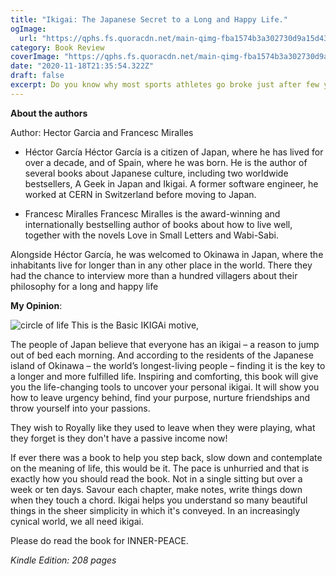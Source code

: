 ```yaml
---
title: "Ikigai: The Japanese Secret to a Long and Happy Life."
ogImage:
  url: "https://qphs.fs.quoracdn.net/main-qimg-fba1574b3a302730d9a15d43ebeaa97a-lq"
category: Book Review
coverImage: "https://qphs.fs.quoracdn.net/main-qimg-fba1574b3a302730d9a15d43ebeaa97a-lq"
date: "2020-11-18T21:35:54.322Z"
draft: false
excerpt: Do you know why most sports athletes go broke just after few years of retiring ? They almost retire with 250% more than the net worth of a common man. still go broke. The main reason Is Poor Finance Planning!!
---
```


**About the authors**

Author: Hector Garcia and Francesc Miralles

- Héctor García
  Héctor García is a citizen of Japan, where he has lived for over a decade, and of Spain, where he was born. He is the author of several books about Japanese culture, including two worldwide bestsellers, A Geek in Japan and Ikigai. A former software engineer, he worked at CERN in Switzerland before moving to Japan.

- Francesc Miralles
  Francesc Miralles is the award-winning and internationally bestselling author of books about how to live well, together with the novels Love in Small Letters and Wabi-Sabi.

Alongside Héctor García, he was welcomed to Okinawa in Japan, where the inhabitants live for longer than in any other place in the world. There they had the chance to interview more than a hundred villagers about their philosophy for a long and happy life

**My Opinion**:

![circle of life](https://qphs.fs.quoracdn.net/main-qimg-0ca71ee424adc10d38e49ee7bc25aab7-lq)
This is the Basic IKIGAi motive,

The people of Japan believe that everyone has an ikigai – a reason to jump out of bed each morning. And according to the residents of the Japanese island of Okinawa – the world’s longest-living people – finding it is the key to a longer and more fulfilled life. Inspiring and comforting, this book will give you the life-changing tools to uncover your personal ikigai. It will show you how to leave urgency behind, find your purpose, nurture friendships and throw yourself into your passions.

They wish to Royally like they used to leave when they were playing, what they forget is they don't have a passive income now!

If ever there was a book to help you step back, slow down and contemplate on the meaning of life, this would be it. The pace is unhurried and that is exactly how you should read the book. Not in a single sitting but over a week or ten days. Savour each chapter, make notes, write things down when they touch a chord. Ikigai helps you understand so many beautiful things in the sheer simplicity in which it's conveyed. In an increasingly cynical world, we all need ikigai.

Please do read the book for INNER-PEACE.

_Kindle Edition: 208 pages_
